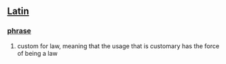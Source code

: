 == [[Latin]]==
=== [[phrase]] ===
# custom for law, meaning that the usage that is customary has the force of being a law